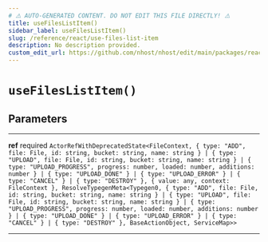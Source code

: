 ```yaml
---
# ⚠️ AUTO-GENERATED CONTENT. DO NOT EDIT THIS FILE DIRECTLY! ⚠️
title: useFilesListItem()
sidebar_label: useFilesListItem()
slug: /reference/react/use-files-list-item
description: No description provided.
custom_edit_url: https://github.com/nhost/nhost/edit/main/packages/react/src/useMultipleFilesUpload.ts#L42
---
```


# `useFilesListItem()`

## Parameters

---

**<span className="parameter-name">ref</span>** <span className="optional-status">required</span> `ActorRefWithDeprecatedState<FileContext, { type: "ADD", file: File, id: string, bucket: string, name: string } | { type: "UPLOAD", file: File, id: string, bucket: string, name: string } | { type: "UPLOAD_PROGRESS", progress: number, loaded: number, additions: number } | { type: "UPLOAD_DONE" } | { type: "UPLOAD_ERROR" } | { type: "CANCEL" } | { type: "DESTROY" }, { value: any, context: FileContext }, ResolveTypegenMeta<Typegen0, { type: "ADD", file: File, id: string, bucket: string, name: string } | { type: "UPLOAD", file: File, id: string, bucket: string, name: string } | { type: "UPLOAD_PROGRESS", progress: number, loaded: number, additions: number } | { type: "UPLOAD_DONE" } | { type: "UPLOAD_ERROR" } | { type: "CANCEL" } | { type: "DESTROY" }, BaseActionObject, ServiceMap>>`

---
